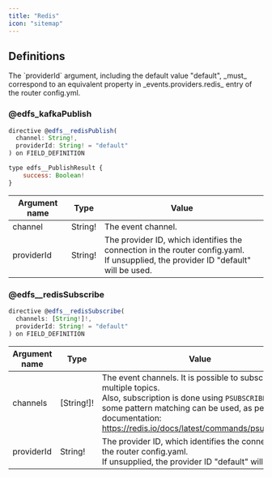 ```yaml
---
title: "Redis"
icon: "sitemap"
---
```


## Definitions

<Note>
  The `providerId` argument, including the default value "default", _must_ correspond to an equivalent property in _events.providers.redis_ entry of the router config.yml.
</Note>

### @edfs_kafkaPublish

```js
directive @edfs__redisPublish(
  channel: String!,
  providerId: String! = "default"
) on FIELD_DEFINITION

type edfs__PublishResult {
    success: Boolean!
}
```

| Argument name | Type     | Value                                                                                                                                    |
| ------------- | -------- | ---------------------------------------------------------------------------------------------------------------------------------------- |
| channel       | String\! | The event channel.                                                                                                                       |
| providerId    | String\! | The provider ID, which identifies the connection in the router config.yaml. <br />If unsupplied, the provider ID "default" will be used. |

### @edfs__redisSubscribe

```js
directive @edfs__redisSubscribe(
  channels: [String!]!,
  providerId: String! = "default"
) on FIELD_DEFINITION
```

| Argument name | Type         | Value                                                                                                                                                                                                                                       |
| ------------- | ------------ | ------------------------------------------------------------------------------------------------------------------------------------------------------------------------------------------------------------------------------------------- |
| channels      | [String\!]\! | The event channels. It is possible to subscribe to multiple topics.<br />Also, subscription is done using `PSUBSCRIBE `so some pattern matching can be used, as per redis documentation: https://redis.io/docs/latest/commands/psubscribe/. |
| providerId    | String\!     | The provider ID, which identifies the connection in the router config.yaml. <br />If unsupplied, the provider ID "default" will be used.                                                                                                    |

<CardGroup cols={2}>
  <Card title="Kafka" icon="sitemap" horizontal href="/router/event-driven-federated-subscriptions-edfs/kafka">
    
  </Card>
</CardGroup>